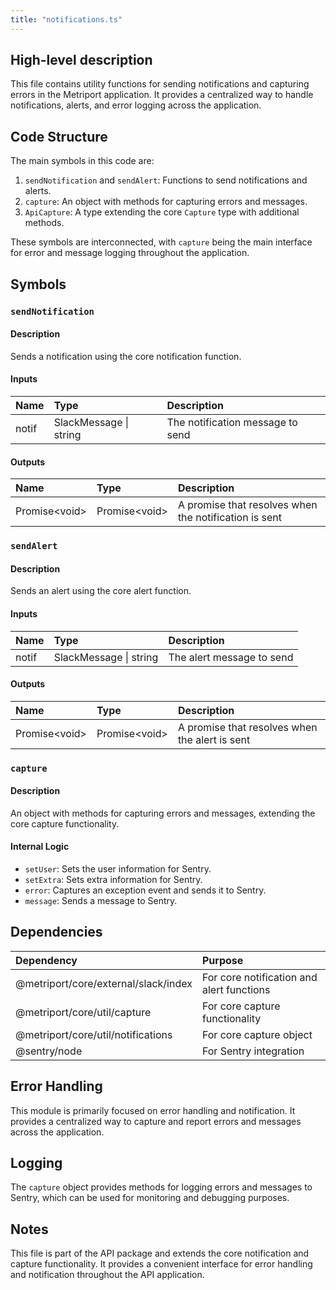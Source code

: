 ```yaml
---
title: "notifications.ts"
---
```


## High-level description
This file contains utility functions for sending notifications and capturing errors in the Metriport application. It provides a centralized way to handle notifications, alerts, and error logging across the application.

## Code Structure
The main symbols in this code are:
1. `sendNotification` and `sendAlert`: Functions to send notifications and alerts.
2. `capture`: An object with methods for capturing errors and messages.
3. `ApiCapture`: A type extending the core `Capture` type with additional methods.

These symbols are interconnected, with `capture` being the main interface for error and message logging throughout the application.

## Symbols

### `sendNotification`
#### Description
Sends a notification using the core notification function.

#### Inputs
| Name | Type | Description |
|:-----|:-----|:------------|
| notif | SlackMessage \| string | The notification message to send |

#### Outputs
| Name | Type | Description |
|:-----|:-----|:------------|
| Promise&lt;void&gt; | Promise&lt;void&gt; | A promise that resolves when the notification is sent |

### `sendAlert`
#### Description
Sends an alert using the core alert function.

#### Inputs
| Name | Type | Description |
|:-----|:-----|:------------|
| notif | SlackMessage \| string | The alert message to send |

#### Outputs
| Name | Type | Description |
|:-----|:-----|:------------|
| Promise&lt;void&gt; | Promise&lt;void&gt; | A promise that resolves when the alert is sent |

### `capture`
#### Description
An object with methods for capturing errors and messages, extending the core capture functionality.

#### Internal Logic
- `setUser`: Sets the user information for Sentry.
- `setExtra`: Sets extra information for Sentry.
- `error`: Captures an exception event and sends it to Sentry.
- `message`: Sends a message to Sentry.

## Dependencies
| Dependency | Purpose |
|:-----------|:--------|
| @metriport/core/external/slack/index | For core notification and alert functions |
| @metriport/core/util/capture | For core capture functionality |
| @metriport/core/util/notifications | For core capture object |
| @sentry/node | For Sentry integration |

## Error Handling
This module is primarily focused on error handling and notification. It provides a centralized way to capture and report errors and messages across the application.

## Logging
The `capture` object provides methods for logging errors and messages to Sentry, which can be used for monitoring and debugging purposes.

## Notes
This file is part of the API package and extends the core notification and capture functionality. It provides a convenient interface for error handling and notification throughout the API application.